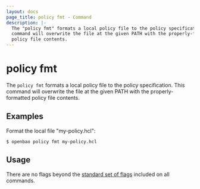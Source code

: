 ```yaml
---
layout: docs
page_title: policy fmt - Command
description: |-
  The "policy fmt" formats a local policy file to the policy specification. This
  command will overwrite the file at the given PATH with the properly-formatted
  policy file contents.
---
```


# policy fmt

The `policy fmt` formats a local policy file to the policy specification. This
command will overwrite the file at the given PATH with the properly-formatted
policy file contents.

## Examples

Format the local file "my-policy.hcl":

```shell-session
$ openbao policy fmt my-policy.hcl
```

## Usage

There are no flags beyond the [standard set of flags](/vault/docs/commands)
included on all commands.
